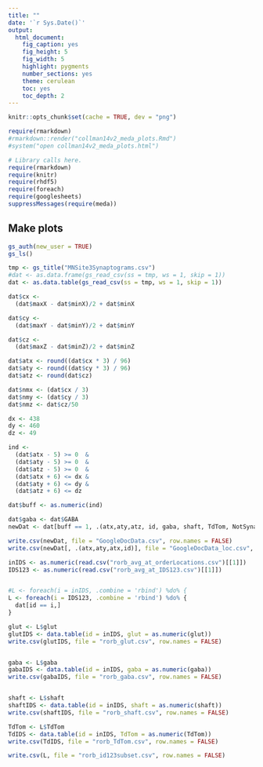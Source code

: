 ```yaml
---
title: ""
date: '`r Sys.Date()`'
output:
  html_document:
    fig_caption: yes
    fig_height: 5
    fig_width: 5
    highlight: pygments
    number_sections: yes
    theme: cerulean
    toc: yes
    toc_depth: 2
---
```

```r
knitr::opts_chunk$set(cache = TRUE, dev = "png")
```

```r
require(rmarkdown)
#rmarkdown::render("collman14v2_meda_plots.Rmd")
#system("open collman14v2_meda_plots.html")
```

```r
# Library calls here.
require(rmarkdown)
require(knitr)
require(rhdf5)
require(foreach)
require(googlesheets)
suppressMessages(require(meda))
```

## Make plots


```r
gs_auth(new_user = TRUE)
gs_ls()

tmp <- gs_title("MNSite3Synaptograms.csv")
#dat <- as.data.frame(gs_read_csv(ss = tmp, ws = 1, skip = 1))
dat <- as.data.table(gs_read_csv(ss = tmp, ws = 1, skip = 1))

dat$cx <- 
  (dat$maxX - dat$minX)/2 + dat$minX

dat$cy <- 
  (dat$maxY - dat$minY)/2 + dat$minY

dat$cz <- 
  (dat$maxZ - dat$minZ)/2 + dat$minZ

dat$atx <- round((dat$cx * 3) / 96)
dat$aty <- round((dat$cy * 3) / 96)
dat$atz <- round(dat$cz)

dat$nmx <- (dat$cx / 3)
dat$nmy <- (dat$cy / 3)
dat$nmz <- dat$cz/50

dx <- 438
dy <- 460
dz <- 49

ind <- 
  (dat$atx - 5) >= 0  &
  (dat$aty - 5) >= 0  &
  (dat$atz - 5) >= 0  &
  (dat$atx + 6) <= dx &
  (dat$aty + 6) <= dy &
  (dat$atz + 6) <= dz

dat$buff <- as.numeric(ind)

dat$gaba <- dat$GABA
newDat <- dat[buff == 1, .(atx,aty,atz, id, gaba, shaft, TdTom, NotSynapse)]

write.csv(newDat, file = "GoogleDocData.csv", row.names = FALSE)
write.csv(newDat[, .(atx,aty,atx,id)], file = "GoogleDocData_loc.csv", row.names = FALSE)

inIDS <- as.numeric(read.csv("rorb_avg_at_orderLocations.csv")[[1]])
IDS123 <- as.numeric(read.csv("rorb_avg_at_IDS123.csv")[[1]])


#L <- foreach(i = inIDS, .combine = 'rbind') %do% {
L <- foreach(i = IDS123, .combine = 'rbind') %do% {
  dat[id == i,]
}

glut <- L$glut
glutIDS <- data.table(id = inIDS, glut = as.numeric(glut))
write.csv(glutIDS, file = "rorb_glut.csv", row.names = FALSE)


gaba <- L$gaba
gabaIDS <- data.table(id = inIDS, gaba = as.numeric(gaba))
write.csv(gabaIDS, file = "rorb_gaba.csv", row.names = FALSE)


shaft <- L$shaft
shaftIDS <- data.table(id = inIDS, shaft = as.numeric(shaft))
write.csv(shaftIDS, file = "rorb_shaft.csv", row.names = FALSE)

TdTom <- L$TdTom
TdIDS <- data.table(id = inIDS, TdTom = as.numeric(TdTom))
write.csv(TdIDS, file = "rorb_TdTom.csv", row.names = FALSE)

write.csv(L, file = "rorb_id123subset.csv", row.names = FALSE)
```
